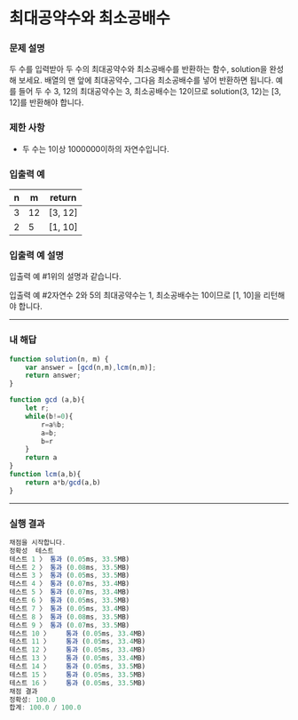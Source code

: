 # 최대공약수와 최소공배수

### **문제 설명**

두 수를 입력받아 두 수의 최대공약수와 최소공배수를 반환하는 함수, solution을 완성해 보세요. 배열의 맨 앞에 최대공약수, 그다음 최소공배수를 넣어 반환하면 됩니다. 예를 들어 두 수 3, 12의 최대공약수는 3, 최소공배수는 12이므로 solution(3, 12)는 [3, 12]를 반환해야 합니다.

### 제한 사항

- 두 수는 1이상 1000000이하의 자연수입니다.

### 입출력 예

| n | m | return |
| --- | --- | --- |
| 3 | 12 | [3, 12] |
| 2 | 5 | [1, 10] |

### 입출력 예 설명

입출력 예 #1위의 설명과 같습니다.

입출력 예 #2자연수 2와 5의 최대공약수는 1, 최소공배수는 10이므로 [1, 10]을 리턴해야 합니다.

---

### 내 해답

```jsx
function solution(n, m) {
    var answer = [gcd(n,m),lcm(n,m)];
    return answer;
}

function gcd (a,b){
    let r;
    while(b!=0){
        r=a%b;
        a=b;
        b=r
    }
    return a
}
function lcm(a,b){
    return a*b/gcd(a,b)
}
```

---

### 실행 결과

```jsx
채점을 시작합니다.
정확성  테스트
테스트 1 〉	통과 (0.05ms, 33.5MB)
테스트 2 〉	통과 (0.08ms, 33.5MB)
테스트 3 〉	통과 (0.05ms, 33.5MB)
테스트 4 〉	통과 (0.07ms, 33.4MB)
테스트 5 〉	통과 (0.07ms, 33.4MB)
테스트 6 〉	통과 (0.05ms, 33.5MB)
테스트 7 〉	통과 (0.05ms, 33.4MB)
테스트 8 〉	통과 (0.08ms, 33.5MB)
테스트 9 〉	통과 (0.07ms, 33.5MB)
테스트 10 〉	통과 (0.05ms, 33.4MB)
테스트 11 〉	통과 (0.05ms, 33.4MB)
테스트 12 〉	통과 (0.05ms, 33.4MB)
테스트 13 〉	통과 (0.05ms, 33.4MB)
테스트 14 〉	통과 (0.05ms, 33.5MB)
테스트 15 〉	통과 (0.05ms, 33.5MB)
테스트 16 〉	통과 (0.05ms, 33.5MB)
채점 결과
정확성: 100.0
합계: 100.0 / 100.0
```